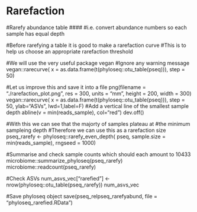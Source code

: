 # Rarefaction {#rarefaction_chap}

#Rarefy abundance table ####
#i.e. convert abundance numbers so each sample has equal depth

#Before rarefying a table it is good to make a rarefaction curve
#This is to help us choose an appropriate rarefaction threshold

#We will use the very useful package vegan
#Ignore any warning message
vegan::rarecurve(
  x = as.data.frame(t(phyloseq::otu_table(pseq))), step = 50)

#Let us improve this and save it into a file
png(filename = "./rarefaction_plot.png", res = 300,
    units = "mm", height = 200, width = 300)
vegan::rarecurve(
  x = as.data.frame(t(phyloseq::otu_table(pseq))), step = 50,
  ylab="ASVs", lwd=1,label=F)
#Add a vertical line of the smallest sample depth
abline(v = min(reads_sample), col="red")
dev.off()

#With this we can see that the majorty of samples plateau at 
#the minimum sampleing depth
#Therefore we can use this as a rarefaction size
pseq_rarefy <- 
  phyloseq::rarefy_even_depth(
    pseq, sample.size = min(reads_sample), rngseed = 1000)

#Summarise and check sample counts which should each amount to 10433
microbiome::summarize_phyloseq(pseq_rarefy)
microbiome::readcount(pseq_rarefy)

#Check ASVs
num_asvs_vec["rarefied"] <- nrow(phyloseq::otu_table(pseq_rarefy))
num_asvs_vec

#Save phyloseq object
save(pseq_relpseq_rarefyabund, file = "phyloseq_rarefied.RData")
